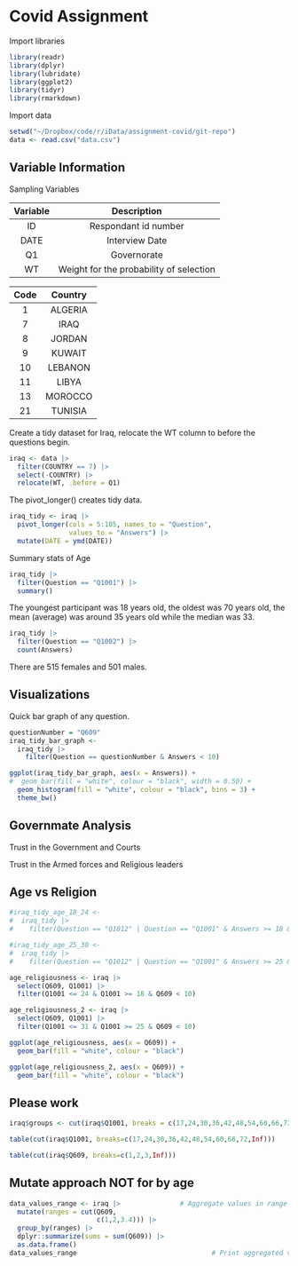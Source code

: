 # Covid Assignment

Import libraries
```r
library(readr)
library(dplyr)
library(lubridate)
library(ggplot2)
library(tidyr)
library(rmarkdown)
```

Import data
```r
setwd("~/Dropbox/code/r/iData/assignment-covid/git-repo")
data <- read.csv("data.csv")
```

## Variable Information

Sampling Variables

| Variable | Description                             |
|:--------:|:---------------------------------------:|
| ID       | Respondant id number                    |
| DATE     | Interview Date                          |
| Q1       | Governorate                             |
| WT       | Weight for the probability of selection | 


| Code | Country |
|:----:|:-------:|
| 1    | ALGERIA |
| 7    | IRAQ    |
| 8    | JORDAN  |
| 9    | KUWAIT  |
| 10   | LEBANON |
| 11   | LIBYA   |
| 13   | MOROCCO |
| 21   | TUNISIA |


Create a tidy dataset for Iraq, relocate the WT column to before the questions
begin.

```r
iraq <- data |>
  filter(COUNTRY == 7) |>
  select(-COUNTRY) |>
  relocate(WT, .before = Q1)
```

The pivot_longer() creates tidy data.

```r
iraq_tidy <- iraq |>
  pivot_longer(cols = 5:105, names_to = "Question",
               values_to = "Answers") |>
  mutate(DATE = ymd(DATE))
```

Summary stats of Age
```r
iraq_tidy |>
  filter(Question == "Q1001") |>
  summary()
```

The youngest participant was 18 years old, the oldest was 70 years old, the mean
(average) was around 35 years old while the median was 33.

```r
iraq_tidy |>
  filter(Question == "Q1002") |>
  count(Answers)
```
There are 515 females and 501 males.

## Visualizations

Quick bar graph of any question.
```r
questionNumber = "Q609"
iraq_tidy_bar_graph <- 
  iraq_tidy |>
    filter(Question == questionNumber & Answers < 10)

ggplot(iraq_tidy_bar_graph, aes(x = Answers)) +
#  geom_bar(fill = "white", colour = "black", width = 0.50) +
  geom_histogram(fill = "white", colour = "black", bins = 3) +
  theme_bw()
```
## Governmate Analysis
Trust in the Government and Courts

Trust in the Armed forces and Religious leaders

## Age vs Religion

```r
#iraq_tidy_age_18_24 <-
#  iraq_tidy |>
#    filter(Question == "Q1012" | Question == "Q1001" & Answers >= 18 & Answers <= 24, .preserve = TRUE)

#iraq_tidy_age_25_30 <-
#  iraq_tidy |>
#    filter(Question == "Q1012" | Question == "Q1001" & Answers >= 25 & Answers <= 30, .preserve = TRUE)

age_religiousness <- iraq |>
  select(Q609, Q1001) |>
  filter(Q1001 <= 24 & Q1001 >= 18 & Q609 < 10)

age_religiousness_2 <- iraq |>
  select(Q609, Q1001) |>
  filter(Q1001 <= 31 & Q1001 >= 25 & Q609 < 10)

ggplot(age_religiousness, aes(x = Q609)) +
  geom_bar(fill = "white", colour = "black")

ggplot(age_religiousness_2, aes(x = Q609)) +
  geom_bar(fill = "white", colour = "black")


```





## Please work

```r
iraq$groups <- cut(iraq$Q1001, breaks = c(17,24,30,36,42,48,54,60,66,72,Inf))

table(cut(iraq$Q1001, breaks=c(17,24,30,36,42,48,54,60,66,72,Inf)))

table(cut(iraq$Q609, breaks=c(1,2,3,Inf)))
```

## Mutate approach NOT for by age
```r
data_values_range <- iraq |>               # Aggregate values in range
  mutate(ranges = cut(Q609,
                      c(1,2,3.4))) |> 
  group_by(ranges) |>
  dplyr::summarize(sums = sum(Q609)) |>
  as.data.frame()
data_values_range                                  # Print aggregated values in range

```
